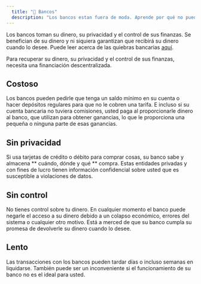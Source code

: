 ```yaml
---
  title: "🏦 Bancos"
  description: "Los bancos estan fuera de moda. Aprende por qué no pueden competir con DeFi."
---
```


Los bancos toman su dinero, su privacidad y el control de sus finanzas. Se benefician de su dinero y ni siquiera garantizan que recibirá su dinero cuando lo desee. Puede leer acerca de las quiebras bancarias [aquí](https://en.wikipedia.org/wiki/Bank_failure).

Para recuperar su dinero, su privacidad y el control de sus finanzas, necesita una financiación descentralizada.

## Costoso

Los bancos pueden pedirle que tenga un saldo mínimo en su cuenta o hacer depósitos regulares para que no le cobren una tarifa. E incluso si su cuenta bancaria no tuviera comisiones, usted paga al proporcionarle dinero al banco, que utilizan para obtener ganancias, lo que le proporciona una pequeña o ninguna parte de esas ganancias.

## Sin privacidad

Si usa tarjetas de crédito o débito para comprar cosas, su banco sabe y almacena ** cuándo, dónde y qué ** compra. Estas entidades privadas y con fines de lucro tienen información confidencial sobre usted que es susceptible a violaciones de datos.

## Sin control

No tienes control sobre tu dinero. En cualquier momento el banco puede negarle el acceso a su dinero debido a un colapso económico, errores del sistema o cualquier otro motivo. Está a merced de que su banco cumpla su promesa de devolverle su dinero cuando lo desee.

## Lento

Las transacciones con los bancos pueden tardar días o incluso semanas en liquidarse. También puede ser un inconveniente si el funcionamiento de su banco no es el ideal para usted.
